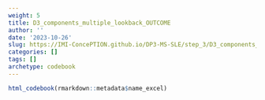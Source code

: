 ```yaml
---
weight: 5
title: D3_components_multiple_lookback_OUTCOME
author: ''
date: '2023-10-26'
slug: https://IMI-ConcePTION.github.io/DP3-MS-SLE/step_3/D3_components_multiple_lookback_OUTCOME
categories: []
tags: []
archetype: codebook
---
```


```r
html_codebook(rmarkdown::metadata$name_excel)
```
